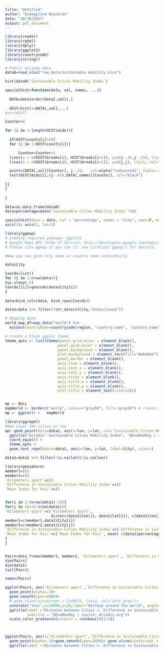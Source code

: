 ```yaml
---
title: "Untitled"
author: "Evangeline Reynolds"
date: "10/30/2017"
output: pdf_document
---
```


```r
library(readxl)
library(rgdal)
library(dplyr)
library(ggplot2)
library(countrycode)
library(stringr)

# Public holiday data
data0=read_xlsx("raw_data/sustainable mobility.xlsx") 

hist(data0$`Sustainable Cities Mobility Index`)

specialHist=function(data, val, names, ...){
  
  DATA=data[order(data[,val]),]
  
  HIST=hist(x=DATA[,val],...)
#str(HIST)

Counter=0

for (i in 1:length(HIST$mids)){ 
  
  if(HIST$counts[i]>0){
  for (j in 1:HIST$counts[i]){

      Counter=Counter+1  
  lines(x = c(HIST$breaks[i], HIST$breaks[i+1]), y=c(j-.25,j-.25), lty=2, col="grey")    
  lines(x = c(HIST$breaks[i], HIST$breaks[i+1]), y=c(j,j), lty=1, col="grey")    

  points(DATA[,val][Counter], j-.25,   col=alpha("indianred1", alpha=.4) , pch=19)
  text(HIST$mids[i],(j-.65),DATA[,names][Counter], col="black")
  
}}
}
  
}

data=as.data.frame(data0)
data$percentage=data$`Sustainable Cities Mobility Index`*100

specialHist(data = data, val = "percentage", names = "City", axes=F, main="Distribution of Arcadis' Sustainable Cities Mobility Index", xlab="Percentage", breaks=c(10,20,30,40,50,60,70,80,90), sub="@EvaMaeRey | source: Arcadis.org")
axis(1); axis(2, las=2)

```

```r
library(ggmap) 
# Loading required package: ggplot2
# Google Maps API Terms of Service: http://developers.google.com/maps/terms.
# Please cite ggmap if you use it: see citation('ggmap') for details.

#Now you can give city name or country name individually

data$City

Coords=list()
for (i in 1:nrow(data)){
Sys.sleep(.5)
Coords[[i]]=geocode(data$City[i])
}  
  
data=bind_cols(data, bind_rows(Coords))

data1=data %>% filter(!str_detect(City,"Undisclosed"))
```





```r
 
# Mapping data
world_map_df=map_data("world") %>% 
  mutate(CountryName=countrycode(region, "country.name", "country.name"))

```

```r
# create a blank ggplot theme
theme_opts <- list(theme(panel.grid.minor = element_blank(),
                        panel.grid.major = element_blank(),
                        panel.background = element_blank(),
                        plot.background = element_rect(fill="#e6e8ed"),
                        panel.border = element_blank(),
                        axis.line = element_blank(),
                        axis.text.x = element_blank(),
                        axis.text.y = element_blank(),
                        axis.ticks = element_blank(),
                        axis.title.x = element_blank(),
                        axis.title.y = element_blank(),
                        plot.title = element_text(size=15)))


mp <- NULL
mapWorld <- borders("world", colour="gray50", fill="gray50") # create a layer of borders
mp <- ggplot() +   mapWorld

library(ggrepel)
#Now Layer the cities on top
mp+ geom_point(data=data1, aes(x=lon, y=lat, col=`Sustainable Cities Mobility Index`)) +scale_color_gradientn(colours = rainbow(5)[1:4])+
  ggtitle("Arcadis' Sustainable Cities Mobility Index", "@EvaMaeRey | source: Arcadis" )+ 
  coord_equal() + 
  theme_opts + 
  geom_text_repel(data=data1, aes(x=lon, y=lat, label=City), size=1)

```


```r

data1=data1 %>% filter(!is.na(lat)&!is.na(lon))

library(geosphere)
member1=c()
member2=c()
`Kilometers apart`=c()
`Difference in Sustainable Cities Mobility Index`=c()
`Mean Index for Pair`=c()


for(i in 1:(nrow(data1)-1)){
for(j in (i+1):nrow(data1)){
`Kilometers apart`=c(`Kilometers apart`,
                     distm(c(data1$lon[i], data1$lat[i]), c(data1$lon[j], data1$lat[j]), fun = distHaversine)/1000)
member1=c(member1,data1$City[i])
member2=c(member2,data1$City[j])
`Difference in Sustainable Cities Mobility Index`=c(`Difference in Sustainable Cities Mobility Index`, abs( data1$percentage[i]-data1$percentage[j]))
`Mean Index for Pair`=c(`Mean Index for Pair`, mean( c(data1$percentage[i],data1$percentage[j])))
}  
}


Pairs=data_frame(member1, member2, `Kilometers apart`, `Difference in Sustainable Cities Mobility Index`, `Mean Index for Pair`) 
dim(Pairs)
dim(data1)
tail(Pairs)

names(Pairs)

ggplot(Pairs, aes(`Kilometers apart`,`Difference in Sustainable Cities Mobility Index`, col=`Mean Index for Pair`))+ 
  geom_point(alpha=.3)+
  geom_smooth(span=2000)+ 
  # geom_vline(xintercept = 2/40075, lty=2, col="dark grey")+
  annotate("text",x=20000,y=20,label="Halfway around the world", angle=90) +
  ggtitle(label ="Distance between Cities v. Difference in Sustainable Cities Mobility Index", 
          subtitle = "@EvaMaeRey | source: Arcadis.org")+
  scale_color_gradientn(colours = rainbow(5)[1:4])



ggplot(Pairs, aes(1/`Kilometers apart`,`Difference in Sustainable Cities Mobility Index`, col=`Mean Index for Pair`))+ 
  geom_point(alpha=.3)+geom_smooth(span=2000)+ geom_vline(xintercept = 2/40075, lty=2, col="dark grey")+annotate("text",x=1/20000,y=20,label="Halfway around the world", angle=90) +
  ggtitle(label ="Distance between Cities v. Difference in Sustainable Cities Mobility Index", subtitle = "@EvaMaeRey | source: Arcadis.org")+scale_color_gradientn(colours = rainbow(5)[1:4])

```
